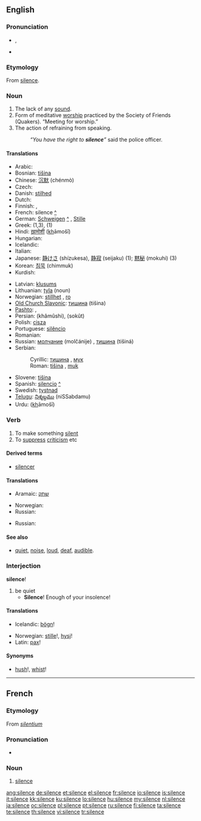 {{wikipedia|dab=silence}}
==English==

{{rank|regard|married|slowly|702|silence|afterwards|horses|wonder}}

===Pronunciation===
* {{IPA|/saɪləns/}}, {{SAMPA|/"saIl@ns/}}
* {{audio|en-us-silence.ogg|Audio (US)}}

===Etymology===
From {{etyl|fro}} [[#French|silence]].

===Noun===
{{wikipedia}}
{{en-noun|s}}

# The lack of any [[sound]]. {{i|When the [[motor]] stopped, the '''silence''' was almost deafening.}}
# Form of meditative [[worship]] practiced by the Society of Friends (Quakers). “Meeting for worship.” {{i|During '''silence''' a [[message]] came to me that there was that of God in every person.}}
# The action of refraining from speaking.
#: ''“You have the right to '''silence'''”'' said the police officer.

====Translations====
{{trans-top|The lack of any sound}}
* Arabic: {{Arab|[[صمت]]}} {{IPAchar|(ʂamt)}}
* Bosnian: [[tišina]] {{f}}
* Chinese: [[沉默]] (chénmò)
* Czech: {{t+|cs|ticho|n}}
* Danish: [[stilhed]]
* Dutch: {{t+|nl|stilte}}
* Finnish: {{t+|fi|hiljaisuus}}, {{t-|fi|äänettömyys}}
* French: silence [[:fr:silence|^]] {{f}}
* German: [[Schweigen]] [[:de:Schweigen|^]] {{n}}, [[Stille]] {{f}}
* Greek: {{t|el|σιωπή|f|sc=Grek}} (1,3), {{t+|el|σιγή|f|sc=Grek}} (1)
* Hindi: [[ख़ामोशी]] (<u>kh</u>āmošī) {{f}}
* Hungarian: {{t+|hu|csend}}
* Icelandic: {{t+|is|þögn|f}}
* Italian: {{t+|it|silenzio|m}}
* Japanese: [[静けさ]] (shízukesa), [[静寂]] (seijaku) (1); [[黙秘]] (mokuhi) (3)
* Korean: [[침묵]] (chimmuk)
* Kurdish: {{KUchar|[[بێده‌نگ]]}}
{{trans-mid}}
* Latvian: [[klusums]] {{m}}
* Lithuanian: [[tyla]] {{f}} (noun)
* Norwegian: [[stillhet]] {{m}}, [[ro]] {{m}}
* [[Old Church Slavonic]]: [[тишина]] (tišina) {{f}}
* [[Pashto]]: {{PSchar|[[ګنګه روژه]]}}, {{PSchar|[[چوپتيا]]}} {{f}}
* Persian: {{fa-Arab|[[خاموشي]]}} (khâmûshi), {{fa-Arab|[[سكوت]]}} (sokût)
* Polish: [[cisza]] {{f}}
* Portuguese: [[silêncio]] {{m}}
* Romanian: {{t-|ro|linişte|f}}
* Russian: [[молчание]] (molčánije) {{n}}, [[тишина]] (tišiná) {{f}}
* Serbian:
*: Cyrillic: [[тишина#Serbian|тишина]] {{f}}, [[мук]] {{m}}
*: Roman: [[tišina#Serbian|tišina]] {{f}}, [[muk]] {{m}}
* Slovene: [[tišina]] {{f}}
* Spanish: [[silencio]] [[:es:silencio|^]] {{m}}
* Swedish: [[tystnad]]
* [[Telugu]]: [[నిశ్శబ్దము]] (niSSabdamu)
* Urdu: {{ur-Arab|[[خاموشی]]}} (<u>kh</u>āmošī) {{f}}
{{trans-bottom}}

===Verb===
{{en-verb|silenc|ing}}

# To make something [[silent]]
# To [[suppress]] [[criticism]] etc

====Derived terms====
* [[silencer]]

====Translations====
{{trans-top|To make something silent}}
* Aramaic: [[שתק]]
{{trans-mid}}
* Norwegian: {{t|no|roe}}
* Russian: {{t|ru|заглушить|tr=zaglušít’}}
{{trans-bottom}}

{{trans-top|To suppress criticism}}
* Russian: {{t|ru|заткнуть рот|tr=zatknút' rot}}
{{trans-mid}}
{{trans-bottom}}

====See also====
* [[quiet]], [[noise]], [[loud]], [[deaf]], [[audible]].

===Interjection===
'''silence'''!

# be quiet
#* '''Silence'''! Enough of your insolence!

====Translations====
{{trans-top|be quiet!}}
* Icelandic: [[þögn]]!
{{trans-mid}}
* Norwegian: [[stille]]!, [[hysj]]!
* Latin: [[pax]]!
{{trans-bottom}}

====Synonyms====
* [[hush]]!, [[whist]]!

----

==French==

===Etymology===
From {{etyl|la}} ''[[silentium]]''

===Pronunciation===
* {{audio|Fr-silence.ogg|audio}}

===Noun===
{{fr-noun|m}}

# [[#English|silence]]

[[ang:silence]]
[[de:silence]]
[[et:silence]]
[[el:silence]]
[[fr:silence]]
[[io:silence]]
[[is:silence]]
[[it:silence]]
[[kk:silence]]
[[ku:silence]]
[[lo:silence]]
[[hu:silence]]
[[my:silence]]
[[nl:silence]]
[[ja:silence]]
[[oc:silence]]
[[pl:silence]]
[[pt:silence]]
[[ru:silence]]
[[fi:silence]]
[[ta:silence]]
[[te:silence]]
[[th:silence]]
[[vi:silence]]
[[tr:silence]]